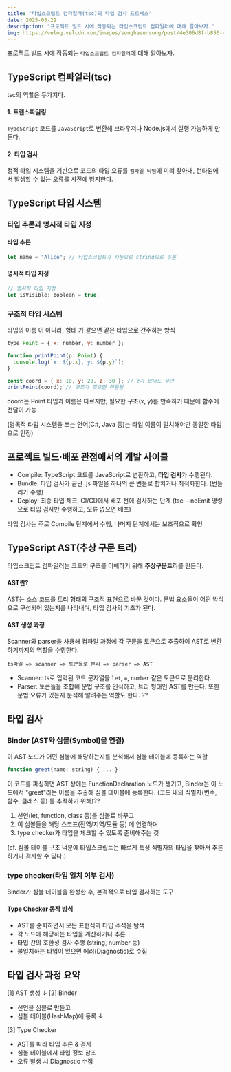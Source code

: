 ```yaml
---
title: "타입스크립트 컴파일러(tsc)의 타입 검사 프로세스"
date: 2025-03-21
description: "프로젝트 빌드 시에 작동되는 타입스크립트 컴파일러에 대해 알아보자."
img: https://velog.velcdn.com/images/songhaeunsong/post/4e306d8f-b856-4272-a220-a707aeaef010/image.png
---
```


프로젝트 빌드 시에 작동되는 `타입스크립트 컴파일러`에 대해 알아보자.

## TypeScript 컴파일러(tsc)

tsc의 역할은 두가지다.

#### 1. 트랜스파일링

`TypeScript` 코드를 `JavaScript`로 변환해 브라우저나 Node.js에서 실행 가능하게 만든다.

#### 2. 타입 검사

정적 타입 시스템을 기반으로 코드의 타입 오류를 `컴파일 타임`에 미리 찾아내, 런타임에서 발생할 수 있는 오류를 사전에 방지한다.

## TypeScript 타입 시스템

### 타입 추론과 명시적 타입 지정

#### 타입 추론

```js
let name = "Alice"; // 타입스크립트가 자동으로 string으로 추론
```

#### 명시적 타입 지정

```js
// 명시적 타입 지정
let isVisible: boolean = true;
```

### 구조적 타입 시스템

타입의 이름 이 아니라, 형태 가 같으면 같은 타입으로 간주하는 방식

```js
type Point = { x: number, y: number };

function printPoint(p: Point) {
  console.log(`x: ${p.x}, y: ${p.y}`);
}

const coord = { x: 10, y: 20, z: 30 }; // z가 있어도 무관
printPoint(coord); // 구조가 맞으면 허용됨
```

coord는 Point 타입과 이름은 다르지만, 필요한 구조(x, y)를 만족하기 때문에 함수에 전달이 가능

(명목적 타입 시스템을 쓰는 언어(C#, Java 등)는 타입 이름이 일치해야만 동일한 타입으로 인정)

## 프로젝트 빌드·배포 관점에서의 개발 사이클

- Compile: TypeScript 코드를 JavaScript로 변환하고, **타입 검사**가 수행된다.
- Bundle: 타입 검사가 끝난 .js 파일을 하나의 큰 번들로 합치거나 최적화한다. (번들러가 수행)
- Deploy: 최종 타입 체크, CI/CD에서 배포 전에 검사하는 단계
  (tsc --noEmit 명령으로 타입 검사만 수행하고, 오류 없으면 배포)

타입 검사는 주로 Compile 단계에서 수행, 나머지 단계에서는 보조적으로 확인

## TypeScript AST(추상 구문 트리)

타입스크립트 컴파일러는 코드의 구조를 이해하기 위해 **추상구문트리**를 만든다.

#### AST란?

AST는 소스 코드를 트리 형태의 구조적 표현으로 바꾼 것이다.
문법 요소들이 어떤 방식으로 구성되어 있는지를 나타내며, 타입 검사의 기초가 된다.

#### AST 생성 과정

Scanner와 parser을 사용해 컴파일 과정에 각 구문을 토큰으로 추출하여 AST로 변환하기까지의 역할을 수행한다.

`ts파일 => scanner => 토큰들로 분리 => parser => AST`

- Scanner: ts로 입력된 코드 문자열을 `let`, `=`, `number` 같은 토큰으로 분리한다.
- Parser: 토큰들을 조합해 문법 구조를 인식하고, 트리 형태인 AST를 만든다.
  또한 문법 오류가 있는지 분석해 알려주는 역할도 한다. ??

## 타입 검사

### Binder (AST와 심볼(Symbol)을 연결)

이 AST 노드가 어떤 심볼에 해당하는지를 분석해서 심볼 테이블에 등록하는 역할

```js
function greet(name: string) { ... }
```

이 코드를 파싱하면 AST 상에는 FunctionDeclaration 노드가 생기고,
Binder는 이 노드에서 "greet"라는 이름을 추출해 심볼 테이블에 등록한다.
(코드 내의 식별자(변수, 함수, 클래스 등) 를 추적하기 위해)??

1. 선언(let, function, class 등)을 심볼로 바꾸고
2. 이 심볼들을 해당 스코프(전역/지역/모듈 등) 에 연결하며
3. type checker가 타입을 체크할 수 있도록 준비해주는 것

(cf. 심볼 테이블 구조 덕분에 타입스크립트는 빠르게 특정 식별자의 타입을 찾아서 추론하거나 검사할 수 있다.)

### type checker(타입 일치 여부 검사)

Binder가 심볼 테이블을 완성한 후, 본격적으로 타입 검사하는 도구

#### Type Checker 동작 방식

- AST를 순회하면서 모든 표현식과 타입 주석을 탐색
- 각 노드에 해당하는 타입을 계산하거나 추론
- 타입 간의 호환성 검사 수행 (string, number 등)
- 불일치하는 타입이 있으면 에러(Diagnostic)로 수집

## 타입 검사 과정 요약

[1] AST 생성
↓
[2] Binder

- 선언을 심볼로 만들고
- 심볼 테이블(HashMap)에 등록
  ↓

[3] Type Checker

- AST를 따라 타입 추론 & 검사
- 심볼 테이블에서 타입 정보 참조
- 오류 발생 시 Diagnostic 수집
